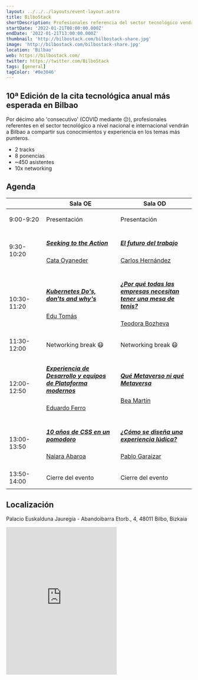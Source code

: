 ```yaml
---
layout: ../../../layouts/event-layout.astro
title: BilboStack
shortDescription: Profesionales referencia del sector tecnológico vendrán a Bilbao a compartir sus conocimientos sobre las diferentes temáticas más relevantes en la actualidad.
startDate: '2022-01-21T08:00:00.000Z'
endDate: '2022-01-21T13:00:00.000Z'
thumbnail: 'http://bilbostack.com/bilbostack-share.jpg'
image: 'http://bilbostack.com/bilbostack-share.jpg'
location: 'Bilbao'
web: https://bilbostack.com/
twitter: https://twitter.com/BilboStack
tags: [general]
tagColor: '#0e3046'
---
```


## 10ª Edición de la cita tecnológica anual más esperada en Bilbao

Por décimo año 'consecutivo' (COVID mediante 😔), profesionales referentes en el sector tecnológico a nivel nacional e internacional vendrán a Bilbao a compartir sus conocimientos y experiencia en los temas más punteros.

- 2 tracks
- 8 ponencias
- ~450 asistentes
- 10x networking

## Agenda

<table><thead><tr><th>&nbsp;</th><th width="40%">Sala OE</th><th width="40%">Sala OD</th></tr></thead><tbody><tr><td class="time">9:00-9:20</td><td><p>Presentación</p></td><td><p>Presentación</p></td></tr><tr><td class="time">9:30-10:20</td><td><a href="cata-oyaneder#talk"><h5>Seeking to the Action</h5><p>Cata Oyaneder</p></a></td><td><a href="carlos-hernandez#talk"><h5>El futuro del trabajo</h5><p>Carlos Hernández</p></a></td></tr><tr><td class="time">10:30-11:20</td><td><a href="edu-tomas#talk"><h5>Kubernetes Do's, don'ts and why's</h5><p>Edu Tomás</p></a></td><td><a href="teodora-bozheva#talk"><h5>¿Por qué todas las empresas necesitan tener una mesa de tenis?</h5><p>Teodora Bozheva</p></a></td></tr><tr><td class="time">11:30-12:00</td><td><p>Networking break 😷</p></td><td><p>Networking break 😷</p></td></tr><tr><td class="time">12:00-12:50</td><td><a href="edu-ferro#talk"><h5>Experiencia de Desarrollo y equipos de Plataforma modernos</h5><p>Eduardo Ferro</p></a></td><td><a href="bea-martin#talk"><h5>Qué Metaverso ni qué Metaversa</h5><p>Bea Martín</p></a></td></tr><tr><td class="time">13:00-13:50</td><td><a href="naiara-abaroa#talk"><h5>10 años de CSS en un pomodoro</h5><p>Naiara Abaroa</p></a></td><td><a href="pablo-garaizar#talk"><h5>¿Cómo se diseña una experiencia lúdica?</h5><p>Pablo Garaizar</p></a></td></tr><tr><td class="time">13:50-14:00</td><td><p>Cierre del evento</p></td><td><p>Cierre del evento</p></td></tr></tbody></table>

## Localización

Palacio Euskalduna Jauregia - Abandoibarra Etorb., 4, 48011 Bilbo, Bizkaia

<iframe className="w-full mt-4" src="https://www.google.com/maps/embed?pb=!1m18!1m12!1m3!1d2905.255497835498!2d-2.947592084396059!3d43.26702288533392!2m3!1f0!2f0!3f0!3m2!1i1024!2i768!4f13.1!3m3!1m2!1s0x0%3A0x0!2zNDPCsDE2JzAxLjMiTiAywrA1Nic0My41Ilc!5e0!3m2!1ses!2ses!4v1543099024128" height="400" title="map" frameborder="0" allowfullscreen="false"></iframe>
